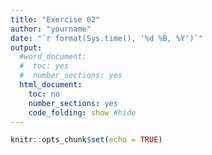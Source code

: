 ```yaml
---
title: "Exercise 02"
author: "yourname"
date: "`r format(Sys.time(), '%d %B, %Y')`"
output:
  #word_document:
  #  toc: yes
  #  number_sections: yes
  html_document:
    toc: no
    number_sections: yes
    code_folding: show #hide
---
```


```r
knitr::opts_chunk$set(echo = TRUE)
```


